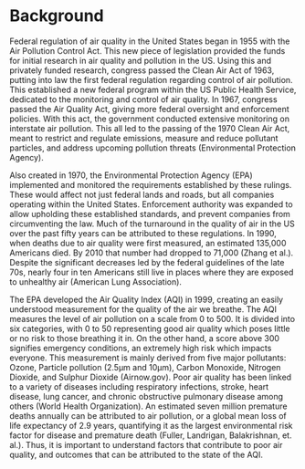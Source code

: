 # Background
Federal regulation of air quality in the United States began in 1955 with the Air Pollution Control Act. This new piece of legislation provided the funds for initial research in air quality and pollution in the US. Using this and privately funded research, congress passed the Clean Air Act of 1963, putting into law the first federal regulation regarding control of air pollution. This established a new federal program within the US Public Health Service, dedicated to the monitoring and control of air quality. In 1967, congress passed the Air Quality Act, giving more federal oversight and enforcement policies. With this act, the government conducted extensive monitoring on interstate air pollution. This all led to the passing of the 1970 Clean Air Act, meant to restrict and regulate emissions, measure and reduce pollutant particles, and address upcoming pollution threats (Environmental Protection Agency).

Also created in 1970, the Environmental Protection Agency (EPA) implemented and monitored the requirements established by these rulings. These would affect not just federal lands and roads, but all companies operating within the United States. Enforcement authority was expanded to allow upholding these established standards, and prevent companies from circumventing the law.  Much of the turnaround in the quality of air in the US over the past fifty years can be attributed to these regulations. In 1990, when deaths due to air quality were first measured, an estimated 135,000 Americans died. By 2010 that number had dropped to 71,000 (Zhang et al.). Despite the significant decreases led by the federal guidelines of the late 70s, nearly four in ten Americans still live in places where they are exposed to unhealthy air (American Lung Association).

The EPA developed the Air Quality Index (AQI) in 1999, creating an easily understood measurement for the quality of the air we breathe. The AQI measures the level of air pollution on a scale from 0 to 500. It is divided into six categories, with 0 to 50 representing good air quality which poses little or no risk to those breathing it in. On the other hand, a score above 300 signifies emergency conditions, an extremely high risk which impacts everyone. This measurement is mainly derived from five major pollutants: Ozone, Particle pollution (2.5μm and 10μm),  Carbon Monoxide, Nitrogen Dioxide, and Sulphur Dioxide (Airnow.gov). Poor air quality has been linked to a variety of diseases including respiratory infections, stroke, heart disease, lung cancer, and chronic obstructive pulmonary disease among others (World Health Organization). An estimated seven million premature deaths annually can be attributed to air pollution, or a global mean loss of life expectancy of 2.9 years, quantifying it as the largest environmental risk factor for disease and premature death (Fuller, Landrigan, Balakrishnan, et. al.). Thus, it is important to understand factors that contribute to poor air quality, and outcomes that can be attributed to the state of the AQI.




